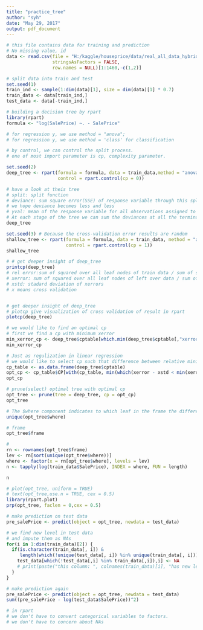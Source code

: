 ```yaml
---
title: "practice_tree"
author: "syh"
date: "May 29, 2017"
output: pdf_document
---
```


```r
# this file contains data for training and prediction
# No missing value, id
data <- read.csv(file = "H:/kaggle/houseprice/data/real_all_data_hybrid.csv", 
                 stringsAsFactors = FALSE,
                 row.names = NULL)[1:1460,-c(1,2)]

```

```r
# split data into train and test
set.seed(1)
train_ind <- sample(1:dim(data)[1], size = dim(data)[1] * 0.7)
train_data <- data[train_ind,]
test_data <- data[-train_ind,]
```

```r
# building a decision tree by rpart
library(rpart)
formula <- "log(SalePrice) ~. - SalePrice"
```

```r
# for regression y, we use method = "anova"; 
# for regression y, we use method = 'class' for classification

# by control, we can control the split process.
# one of most import parameter is cp, complexity parameter.

set.seed(2)
deep_tree <- rpart(formula = formula, data = train_data,method = "anova",
                   control = rpart.control(cp = 0))
```

```r
# have a look at theis tree
# split: split function
# deviance: sum square error(SSE) of response variable through this split point
# we hope deviance becomes less and less
# yval: mean of the response variable for all observations assigned to this node. If this value is followed by an asterisk, *, then the node is also a terminal node (leaf).
# At each stage of the tree we can sum the deviances at all the terminal nodes and compare it to the deviance at the root node to obtain an R2
deep_tree
```

```r
set.seed(3) # Because the cross-validation error results are random
shallow_tree <- rpart(formula = formula, data = train_data, method = "anova",
                      control = rpart.control(cp = 1))
shallow_tree
```

```r
# # get deeper insight of deep_tree
printcp(deep_tree)
# rel error:sum of squared over all leaf nodes of train data / sum of squared at root node
# xerror: sum of squared over all leaf nodes of left over data / sum of squared at root node
# xstd: stadard deviation of xerrors
# x means cross validation
```

```r

```



```r
# get deeper insight of deep_tree
# plotcp give visualization of cross validation of result in rpart
plotcp(deep_tree)
```

```r
# we would like to find an optimal cp
# first we find a cp with minimum xerror
min_xerror_cp <- deep_tree$cptable[which.min(deep_tree$cptable[,"xerror"]),"CP"]
min_xerror_cp
```



```r
# Just as regulization in linear regression
# we would like to select cp such that difference between relative minimum xerror and minimm xerror is within 1std
cp_table <- as.data.frame(deep_tree$cptable)
opt_cp <- cp_table$CP[with(cp_table, min(which(xerror - xstd < min(xerror))))]
opt_cp
```

```r
# prune(select) optimal tree with optimal cp
opt_tree <- prune(tree = deep_tree, cp = opt_cp)
opt_tree
```

```r
# The $where component indicates to which leaf in the frame the different observations have been assigned.
unique(opt_tree$where)

```

```r
# frame
opt_tree$frame
```


```r
# 
rn <- rownames(opt_tree$frame)
lev <- rn[sort(unique(opt_tree$where))]
where <- factor(x = rn[opt_tree$where], levels = lev)
n <- tapply(log(train_data$SalePrice), INDEX = where, FUN = length)

n
```


```r
# plot(opt_tree, uniform = TRUE)
# text(opt_tree,use.n = TRUE, cex = 0.5)
library(rpart.plot)
prp(opt_tree, faclen = 0,cex = 0.5)
```

```r
# make prediction on test data
pre_salePrice <- predict(object = opt_tree, newdata = test_data)
```


```r
# we find new level in test data
# and impute them as NAs
for(i in 1:dim(train_data)[2]) {
  if(is.character(train_data[, i]) & 
     length(which(!unique(test_data[, i]) %in% unique(train_data[, i]))) > 0) {
    test_data[which(!test_data[,i] %in% train_data[,i]),i] <- NA
    # print(paste("this column: ", colnames(train_data)[i], "has new levels in test"))
  } 
}
```

```r
# make prediction again
pre_salePrice <- predict(object = opt_tree, newdata = test_data)
sum((pre_salePrice - log(test_data$SalePrice))^2)
```

```r
# in rpart
# we don't have to convert categorical variables to factors.
# we don't have to concern about NAs 
```


